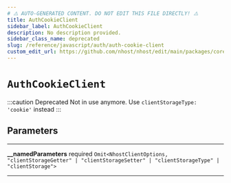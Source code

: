```yaml
---
# ⚠️ AUTO-GENERATED CONTENT. DO NOT EDIT THIS FILE DIRECTLY! ⚠️
title: AuthCookieClient
sidebar_label: AuthCookieClient
description: No description provided.
sidebar_class_name: deprecated
slug: /reference/javascript/auth/auth-cookie-client
custom_edit_url: https://github.com/nhost/nhost/edit/main/packages/core/src/cookie-client.ts#L5
---
```


# `AuthCookieClient`

:::caution Deprecated
Not in use anymore. Use `clientStorageType: 'cookie'` instead
:::

## Parameters

---

**<span className="parameter-name">\_\_namedParameters</span>** <span className="optional-status">required</span> `Omit<NhostClientOptions, "clientStorageGetter" | "clientStorageSetter" | "clientStorageType" | "clientStorage">`

---
